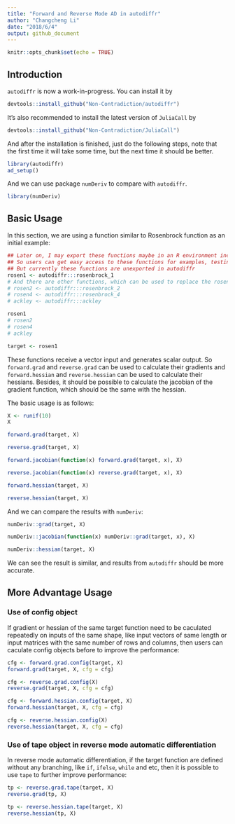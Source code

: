 ```yaml
---
title: "Forward and Reverse Mode AD in autodiffr"
author: "Changcheng Li"
date: "2018/6/4"
output: github_document
---
```


```r
knitr::opts_chunk$set(echo = TRUE)
```

## Introduction

`autodiffr` is now a work-in-progress. You can install it by
```r
devtools::install_github("Non-Contradiction/autodiffr")
```

It's also recommended to install the latest version of `JuliaCall` by
```r
devtools::install_github("Non-Contradiction/JuliaCall")
```

And after the installation is finished, just do the following steps,
note that the first time it will take some time, but the next time it should be better.
```r
library(autodiffr)
ad_setup()
```

And we can use package `numDeriv` to compare with `autodiffr`.
```r
library(numDeriv)
```

## Basic Usage

In this section, we are using a function similar to Rosenbrock function as an initial example:
```r
## Later on, I may export these functions maybe in an R environment including all testing functions.
## So users can get easy access to these functions for examples, testing and benchmarking purposes.
## But currently these functions are unexported in autodiffr
rosen1 <- autodiffr:::rosenbrock_1
# And there are other functions, which can be used to replace the rosen1 function in the following examples like
# rosen2 <- autodiffr:::rosenbrock_2
# rosen4 <- autodiffr:::rosenbrock_4
# ackley <- autodiffr:::ackley

rosen1
# rosen2
# rosen4
# ackley

target <- rosen1
```

These functions receive a vector input and generates scalar output.
So `forward.grad` and `reverse.grad` can be used to calculate their gradients and `forward.hessian` and `reverse.hessian` can be used to calculate their hessians. Besides, it should be possible to calculate the jacobian of the gradient function, which should be the same with the hessian.

The basic usage is as follows:
```r
X <- runif(10)
X

forward.grad(target, X)

reverse.grad(target, X)

forward.jacobian(function(x) forward.grad(target, x), X)

reverse.jacobian(function(x) reverse.grad(target, x), X)

forward.hessian(target, X)

reverse.hessian(target, X)
```

And we can compare the results with `numDeriv`:
```r
numDeriv::grad(target, X)

numDeriv::jacobian(function(x) numDeriv::grad(target, x), X)

numDeriv::hessian(target, X)
```
We can see the result is similar, and results from `autodiffr` should be more accurate.

## More Advantage Usage

### Use of config object

If gradient or hessian of the same target function need to be caculated repeatedly on inputs of the same shape, like input vectors of same length or input matrices with the same number of rows and columns, then users can caculate config objects before to improve the performance:

```r
cfg <- forward.grad.config(target, X)
forward.grad(target, X, cfg = cfg)

cfg <- reverse.grad.config(X)
reverse.grad(target, X, cfg = cfg)

cfg <- forward.hessian.config(target, X)
forward.hessian(target, X, cfg = cfg)

cfg <- reverse.hessian.config(X)
reverse.hessian(target, X, cfg = cfg)
```

### Use of tape object in reverse mode automatic differentiation

In reverse mode automatic differentiation, if the target function are defined without any branching, like `if`, `ifelse`, `while` and etc, then it is possible to use `tape` to further improve performance:

```r
tp <- reverse.grad.tape(target, X)
reverse.grad(tp, X)

tp <- reverse.hessian.tape(target, X)
reverse.hessian(tp, X)
```


